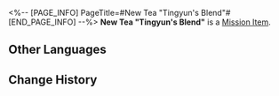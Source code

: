 <%-- [PAGE_INFO]
PageTitle=#New Tea "Tingyun's Blend"#
[END_PAGE_INFO] --%>
{{Item Infobox
|id          = 140278
|image       = Item New Tea Tingyun's Blend.png
|type        = Mission Item
|invCategory = Missions
|rarity      = 3
|effect      = 
|description = Upon use, immediately heals one target ally by 36% of the ally's Max HP plus 460 extra HP.
}}
{{Description|A new tea variety brewed using the improved Whale-Tide Spring, Emerald Hills, and Dawndew strains. It has a sweet, long-lasting taste, twirling about inside your mouth like clouds.}}
'''New Tea "Tingyun's Blend"''' is a [[Mission Item]].

==Other Languages==
{{Other Languages
|en   = New Tea "Tingyun's Blend"
|zhs  = 新茶「遏云歌」
|zht  = 新茶「遏雲歌」
|ja   = 新茶「遏雲歌」
|ko   = 새로운 차 「정운가」
|es   = Nuevo té Mezcla de Tingyun
|fr   = Nouveau thé « Choix de Tingyun »
|ru   = Новый чай «Сбор Тинъюнь»
|th   = ชาชนิดใหม่ "Tingyun's Blend"
|vi   = Trà Mới "Trà Tingyun"
|de   = Neuer Tee „Tingyuns Mischung“
|id   = Teh Baru "Tingyun's Blend"
|pt   = Novo Chá "Mistura da Tingyun"
}}

==Change History==
{{Change History|1.3}}
